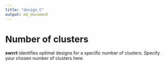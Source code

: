 ```yaml
---
title: "design_C"
output: md_document
---
```


# Number of clusters

__swcrt__ identifies optimal designs for a specific number of clusters.
Specify your chosen number of clusters here.
